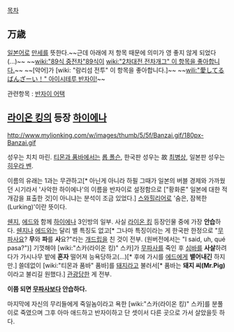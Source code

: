 [[목차]]

== 万歳 ==
[[일본어]]로 [[만세]]를 뜻한다.~~근데 아래에 저 항목 때문에 의미가 영 좋지 않게 되었다(...)~~
~~[[wiki:"89식 중전차"89식]]이 [[wiki:"2차대전 전차개그" 이 항목을 좋아합니다.]]~~
~~[악어]가 [wiki: "람리섬 전투" 이 항목을 좋아합니다.]~~
~~[[wili:"愛してるばんざーい！" 아이시테루 반자이!]]~~

관련항목 : [[반자이 어택]]
== [[라이온 킹]]의 등장 [[하이에나]] ==
http://www.mylionking.com/w/images/thumb/5/5f/Banzai.gif/180px-Banzai.gif

성우는 치치 마린. [[티몬과 품바]]에서는 [[롭 폴슨]], 한국판 성우는 故 [[최병상]], 일본판 성우는 [[히우라 벤]].

이름의 유래는 1과는 무관하고[* 아닌게 아니라 하필 그때가 일본의 버블 경제와 가까웠던 시기라서 '사악한 하이에나'의 이름을 반자이로 설정함으로 ["황화론" 일본에 대한 적개감을 표출한 것]이 아니냐는 분석이 조금 있었다.] [[스와힐리어]]로 '숨은, 잠복한(Lurking)'이란 뜻이다.

[[쉔지]], [[에드]]와 함께 [[하이에나]] 3인방의 일부. 사실 [[라이온 킹]] 등장인물 중에 가장 '''안습'''하다. [[쉔지]]나 [[에드]]와는 달리 별 특징도 없고[* 그나마 특징이라는 게 한국판 한정으로 "[[무파사]]요? '''무'''와 '''파'''를 '''사'''요?"라는 [[개드립]]을 친 것이 전부. (원버전에서는 "I said, uh, qué pasa?")] 기껏해야 [wiki:"스카(라이온 킹)" 스카]가 [[무파사]]를 죽인 후 [[심바]]를 '''사살'''하려다가 가시나무 밭에 '''혼자''' 떨어져 능욕당하고(…)[* 후에 가시를 [[에드]]에게 '''뱉어내긴''' 하지만.] 쓸데없이 [wiki:"티몬과 품바" 품바]를 [[돼지]]라고 불러서[* 품바는 '''돼지 씨(Mr.Pig)'''이라고 불리길 원했다.] [[관광]]당한 게 전부. 

'''이쯤 되면 [[무파사]]보다 안습하다.''' 

마지막에 자신의 무리들에게 죽일놈이라고 욕한 [wiki:"스카(라이온 킹)" 스카]를 분풀이로 죽였으며 그후 아마 애드하고 반자이하고 단 셋이서 다른 곳으로 가서 살았을듯 하다.
